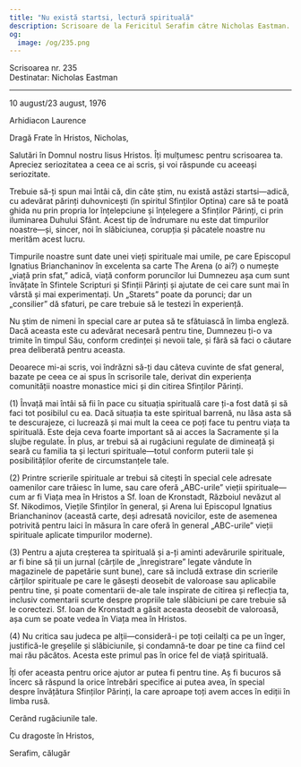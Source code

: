 ```yaml
---
title: "Nu există startsi, lectură spirituală"
description: Scrisoare de la Fericitul Serafim către Nicholas Eastman.
og:
  image: /og/235.png
---
```


<div style={{textAlign:'right', fontFamily:'monospace'}}>Scrisoarea nr. 235</div>
<div style={{textAlign:'left', fontFamily:'monospace'}}>Destinatar: Nicholas Eastman</div>

---

10 august/23 august, 1976

Arhidiacon Laurence

Dragă Frate în Hristos, Nicholas,

Salutări în Domnul nostru Iisus Hristos. Îți mulțumesc pentru scrisoarea ta. Apreciez seriozitatea a ceea ce ai scris, și voi răspunde cu aceeași seriozitate.

Trebuie să-ți spun mai întâi că, din câte știm, nu există astăzi startsi—adică, cu adevărat părinți duhovnicești (în spiritul Sfinților Optina) care să te poată ghida nu prin propria lor înțelepciune și înțelegere a Sfinților Părinți, ci prin iluminarea Duhului Sfânt. Acest tip de îndrumare nu este dat timpurilor noastre—și, sincer, noi în slăbiciunea, corupția și păcatele noastre nu merităm acest lucru.

Timpurile noastre sunt date unei vieți spirituale mai umile, pe care Episcopul Ignatius Brianchaninov în excelenta sa carte The Arena (o ai?) o numește „viață prin sfat,” adică, viață conform poruncilor lui Dumnezeu așa cum sunt învățate în Sfintele Scripturi și Sfinții Părinți și ajutate de cei care sunt mai în vârstă și mai experimentați. Un „Starets” poate da porunci; dar un „consilier” dă sfaturi, pe care trebuie să le testezi în experiență.

Nu știm de nimeni în special care ar putea să te sfătuiască în limba engleză. Dacă aceasta este cu adevărat necesară pentru tine, Dumnezeu ți-o va trimite în timpul Său, conform credinței și nevoii tale, și fără să faci o căutare prea deliberată pentru aceasta.

Deoarece mi-ai scris, voi îndrăzni să-ți dau câteva cuvinte de sfat general, bazate pe ceea ce ai spus în scrisorile tale, derivat din experiența comunității noastre monastice mici și din citirea Sfinților Părinți.

(1) Învață mai întâi să fii în pace cu situația spirituală care ți-a fost dată și să faci tot posibilul cu ea. Dacă situația ta este spiritual barrenă, nu lăsa asta să te descurajeze, ci lucrează și mai mult la ceea ce poți face tu pentru viața ta spirituală. Este deja ceva foarte important să ai acces la Sacramente și la slujbe regulate. În plus, ar trebui să ai rugăciuni regulate de dimineață și seară cu familia ta și lecturi spirituale—totul conform puterii tale și posibilităților oferite de circumstanțele tale.

(2) Printre scrierile spirituale ar trebui să citești în special cele adresate oamenilor care trăiesc în lume, sau care oferă „ABC-urile” vieții spirituale—cum ar fi Viața mea în Hristos a Sf. Ioan de Kronstadt, Războiul nevăzut al Sf. Nikodimos, Viețile Sfinților în general, și Arena lui Episcopul Ignatius Brianchaninov (această carte, deși adresată novicilor, este de asemenea potrivită pentru laici în măsura în care oferă în general „ABC-urile” vieții spirituale aplicate timpurilor moderne).

(3) Pentru a ajuta creșterea ta spirituală și a-ți aminti adevărurile spirituale, ar fi bine să ții un jurnal (cărțile de „înregistrare” legate vândute în magazinele de papetărie sunt bune), care să includă extrase din scrierile cărților spirituale pe care le găsești deosebit de valoroase sau aplicabile pentru tine, și poate comentarii de-ale tale inspirate de citirea și reflecția ta, inclusiv comentarii scurte despre propriile tale slăbiciuni pe care trebuie să le corectezi. Sf. Ioan de Kronstadt a găsit aceasta deosebit de valoroasă, așa cum se poate vedea în Viața mea în Hristos.

(4) Nu critica sau judeca pe alții—consideră-i pe toți ceilalți ca pe un înger, justifică-le greșelile și slăbiciunile, și condamnă-te doar pe tine ca fiind cel mai rău păcătos. Acesta este primul pas în orice fel de viață spirituală.

Îți ofer aceasta pentru orice ajutor ar putea fi pentru tine. Aș fi bucuros să încerc să răspund la orice întrebări specifice ai putea avea, în special despre învățătura Sfinților Părinți, la care aproape toți avem acces în ediții în limba rusă.

Cerând rugăciunile tale.

Cu dragoste în Hristos,

Serafim, călugăr